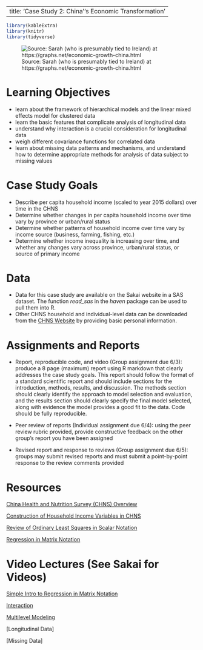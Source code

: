 
---
title: 'Case Study 2: China''s Economic Transformation'
---

```r
library(kableExtra)
library(knitr)
library(tidyverse)
```

![Source: Sarah (who is presumably tied to Ireland) at https://graphs.net/economic-growth-china.html](images/china.jpg)


# Learning Objectives

- learn about the framework of hierarchical models and the linear mixed effects model for clustered data
- learn the basic features that complicate analysis of longitudinal data
- understand why interaction is a crucial consideration for longitudinal data
- weigh different covariance functions for correlated data
- learn about missing data patterns and mechanisms, and understand how to determine appropriate methods for analysis of data subject to missing values

# Case Study Goals

- Describe per capita household income (scaled to year 2015 dollars) over time in the CHNS
- Determine whether changes in per capita household income over time vary by province or urban/rural status
- Determine whether patterns of  household income over time vary by income source (business, farming, fishing, etc.)
- Determine whether income inequality is increasing over time, and whether any changes vary across province, urban/rural status, or source of primary income


# Data

- Data for this case study are available on the Sakai website in a SAS dataset. The function *read_sas* in the *haven* package can be used to pull them into R. 
- Other CHNS household and individual-level data can be downloaded from the [CHNS Website](https://www.cpc.unc.edu/projects/china/data/datasets) by providing basic personal information.

# Assignments and Reports

- Report, reproducible code, and video (Group assignment due 6/3): produce a 8 page (maximum) report using R markdown that clearly addresses the case study goals. This report should follow the format of a standard scientific report and should include sections for the introduction, methods, results, and discussion. The methods section should clearly identify the approach to model selection and evaluation, and the results section should clearly specify the final model selected, along with evidence the model provides a good fit to the data. Code should be fully reproducible.

- Peer review of reports (Individual assignment due 6/4): using the peer review rubric provided, provide constructive feedback on the other group's report you have been assigned

- Revised report and response to reviews (Group assignment due 6/5): groups may submit revised reports and must submit a point-by-point response to the review comments provided




# Resources

[China Health and Nutrition Survey (CHNS) Overview](https://www.ncbi.nlm.nih.gov/pmc/articles/PMC3869031/)

[Construction of Household Income Variables in CHNS](https://www.cpc.unc.edu/projects/china/data/datasets/Household%20Income%20Variable%20Construction.pdf/view)

[Review of Ordinary Least Squares in Scalar Notation](http://home.iitk.ac.in/~shalab/regression/Chapter2-Regression-SimpleLinearRegressionAnalysis.pdf)

[Regression in Matrix Notation](https://www.stat.purdue.edu/~boli/stat512/lectures/topic3.pdf)

# Video Lectures (See Sakai for Videos)

[Simple Intro to Regression in Matrix Notation](decks/matrixreg.html)

[Interaction](decks/interact.html)

[Multilevel Modeling](decks/multilevel.html)

[Longitudinal Data]

[Missing Data]



